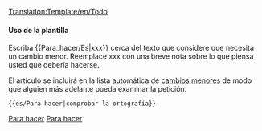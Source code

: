 <noinclude>[[Translation:Template/en/Todo]]</noinclude>{{es/Metaplantilla de avisos| tipo   = información
| imagen = pl/Wiki/Accessories-text-editor.png
| texto  = <strong>Para hacer...</strong><br />{{{1|Quien agregó esta plantilla no ha indicado lo que debía hacerse, por lo que deben eliminarse o actualizarse con la acción correspondiente.}}}
}}<includeonly>{{{2|[[Category:es/Para hacer]]}}}</includeonly><noinclude>

====Uso de la plantilla====
Escriba <nowiki>{{</nowiki>Para_hacer/Es<nowiki>|xxx}}</nowiki> cerca del texto que considere que necesita un cambio menor. Reemplace xxx con una breve nota sobre lo que piensa usted que debería hacerse.

El artículo se incluirá en la lista automática de [[:Category:es/Para hacer|cambios menores]] de modo que alguien más adelante pueda examinar la petición.

<pre>{{es/Para hacer|comprobar la ortografía}}</pre>

[[Category:es/Plantillas|Para hacer]][[Category:es/Cajas de mensajes|Para hacer]]</noinclude>